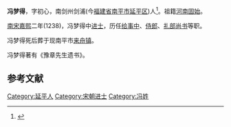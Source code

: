 '''冯梦得'''，字初心，南剑州剑浦(今[[福建省|福建省]][[南平市|南平市]][[延平区|延平区]])人<ref>{{cite book|author=南平市志编纂委员会|title=南平市志(上下册)|publisher=中华书局|location=北京市|isbn=7-101-01331-7|url=http://www.fjsq.gov.cn/ShowText.asp?ToBook=3221&index=1531&|edition=第1版|accessdate=2011-06-30|date=1994年9月|archive-url=https://web.archive.org/web/20160304113740/http://www.fjsq.gov.cn/ShowText.asp?ToBook=3221&index=1531&|archive-date=2016-03-04|dead-url=yes}}</ref>。祖籍[[河南|河南]][[固始|固始]]。

[[南宋|南宋]][[嘉熙|嘉熙]]二年(1238)，冯梦得中[[进士|进士]]，历任[[给事中|给事中]]、[[侍郎|侍郎]]、[[礼部尚书|礼部尚书]]等职。

冯梦得死后葬于现南平市[[来舟镇|来舟镇]]。

冯梦得著有《豫章先生遗书》。

== 参考文献 ==
<references/>

{{福建小作品}}

[[Category:延平人|Category:延平人]]
[[Category:宋朝进士|Category:宋朝进士]]
[[Category:冯姓|Category:冯姓]]